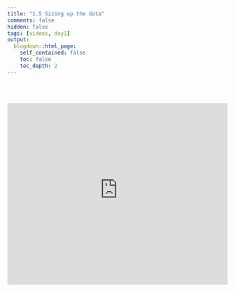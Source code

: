 ```yaml
---
title: "1.5 Sizing up the data"
comments: false
hidden: false
tags: [videos, day1]
output: 
  blogdown::html_page: 
    self_contained: false
    toc: false
    toc_depth: 2
---
```


<br><br>


<iframe style="border: 0;" width="100%" height="415" src="https://www.youtube-nocookie.com/embed/4_LdpBknFKM?si=ju6caWPwTzg0gOAA" title="YouTube video player" frameborder="0" allow="accelerometer; autoplay; clipboard-write; encrypted-media; gyroscope; picture-in-picture; web-share" allowfullscreen></iframe>
